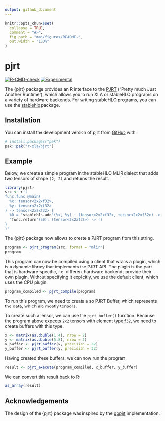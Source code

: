 ```yaml
---
output: github_document
---
```


<!-- README.md is generated from README.Rmd. Please edit that file -->

```r
knitr::opts_chunk$set(
  collapse = TRUE,
  comment = "#>",
  fig.path = "man/figures/README-",
  out.width = "100%"
)
```

# pjrt

<!-- badges: start -->
[![R-CMD-check](https://github.com/r-xla/pjrt/actions/workflows/R-CMD-check.yaml/badge.svg)](https://github.com/r-xla/pjrt/actions/workflows/R-CMD-check.yaml)
[![Experimental](https://img.shields.io/badge/status-experimental-red.svg)](https://github.com/r-xla/pjrt/actions/workflows/R-CMD-check.yaml)
<!-- badges: end -->

The {pjrt} package provides an R interface to the [PJRT](https://github.com/openxla/pjrt) ("Pretty much Just Another Runtime"), which allows you to run XLA or stableHLO programs on a variety of hardware backends.
For writing stableHLO programs, you can use the [stablehlo](https://github.com/r-xla/stablehlo) package.

## Installation

You can install the development version of pjrt from [GitHub](https://github.com/) with:

``` r
# install.packages("pak")
pak::pak("r-xla/pjrt")
```

## Example

Below, we create a simple program in the stableHLO MLIR dialect that adds two tensors of shape `(2, 2)` and returns the result.

```r
library(pjrt)
src <- r"(
func.func @main(
  %x: tensor<2x2xf32>,
  %y: tensor<2x2xf32>
) -> tensor<2x2xf32> {
  %0 = "stablehlo.add"(%x, %y) : (tensor<2x2xf32>, tensor<2x2xf32>) -> tensor<2x2xf32>
  "func.return"(%0): (tensor<2x2xf32>) -> ()
}
)"
```

The {pjrt} package now allows to create a PJRT program from this string.
```r
program <- pjrt_program(src, format = "mlir")
program
```

This program can now be compiled using a client that wraps a plugin, which is a dynamic library that implements the PJRT API.
The plugin is the part that is hardware-specific, i.e. different hardware backends provide their own plugin.
Without specifying it explicitly, we use the default client, which uses the CPU plugin.

```r
program_compiled <- pjrt_compile(program)
```

To run this program, we need to create a so PJRT Buffer, which represents the data, which are mostly tensors.

To create such a tensor, we can use the `pjrt_buffer()` function.
Because the program above expects `2x2` tensors with element type `f32`, we need to create buffers with this type.

```r
x <- matrix(as.double(1:4), nrow = 2)
y <- matrix(as.double(5:8), nrow = 2)
x_buffer <- pjrt_buffer(x, precision = 32)
y_buffer <- pjrt_buffer(y, precision = 32)
```

Having created these buffers, we can now run the program.

```r
result <- pjrt_execute(program_compiled, x_buffer, y_buffer)
```

We can convert this result back to R:

```r
as_array(result)
```




## Acknowledgements

The design of the {pjrt} package was inspired by the [gopjrt](https://github.com/gomlx/gopjrt) implementation.
